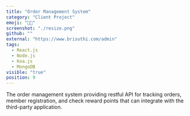 ```yaml
---
title: "Order Management System"
category: "Client Project"
emoji: "👨‍💼‍"
screenshot: "./resize.png"
github: ""
external: "https://www.brisuthi.com/admin"
tags:
  - React.js
  - Node.js
  - Koa.js
  - MongoDB
visible: "true"
position: 9
---
```


The order management system providing restful API for tracking orders, member registration, and check reward points that can integrate with the third-party application.
